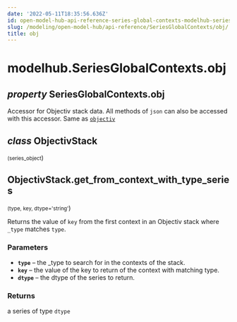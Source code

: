 ```yaml
---
date: '2022-05-11T18:35:56.636Z'
id: open-model-hub-api-reference-series-global-contexts-modelhub-series-global-contexts-obj
slug: /modeling/open-model-hub/api-reference/SeriesGlobalContexts/obj/
title: obj
---
```


# modelhub.SeriesGlobalContexts.obj

<div className="property">

## <span className="type-annotation"><em>property </em></span> <span className="additional-name">SeriesGlobalContexts.</span><span className="name">obj</span>




<div className="content">

Accessor for Objectiv stack data. All methods of `json` can also be accessed with this
accessor. Same as [`objectiv`](/modeling/open-model-hub/api-reference/SeriesGlobalContexts/modelhub.SeriesGlobalContexts.objectiv.mdx)

<div className="class">

## <span className="type-annotation"><em>class</em></span> <span className="name">ObjectivStack</span>

<small className="parameter-list">(<span className="parameter" id="series_object">series_object</span></small>)


<div className="content">

<div className="method">

## <span className="additional-name">ObjectivStack.</span><span className="name">get_from_context_with_type_series</span>

<small className="parameter-list">(<span className="parameter" id="type">type</span>, <span className="parameter" id="key">key</span>, <span className="parameter" id="dtype">dtype='string'</span></small>)


<div className="content">

Returns the value of `key` from the first context in an Objectiv stack where `_type` matches `type`.


### Parameters

* **`type`** – the _type to search for in the contexts of the stack.
* **`key`** – the value of the key to return of the context with matching type.
* **`dtype`** – the dtype of the series to return.



### Returns

a series of type `dtype`



</div>


</div>


</div>


</div>


</div>


</div>
